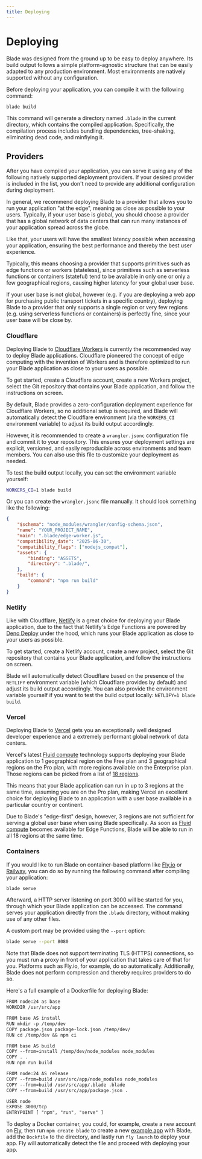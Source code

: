 ```yaml
---
title: Deploying
---
```


# Deploying

Blade was designed from the ground up to be easy to deploy anywhere. Its build
output follows a simple platform-agnostic structure that can be easily adapted
to any production environment. Most environments are natively supported without
any configuration.

Before deploying your application, you can compile it with the following command:

```bash
blade build
```

This command will generate a directory named `.blade` in the current directory,
which contains the compiled application. Specifically, the compilation process
includes bundling dependencies, tree-shaking, eliminating dead code, and
minfiying it.

## Providers

After you have compiled your application, you can serve it using any of the following
natively supported deployment providers. If your desired provider is included in the list,
you don't need to provide any additional configuration during deployment.

In general, we recommend deploying Blade to a provider that allows you to run your
application "at the edge", meaning as close as possible to your users. Typically, if
your user base is global, you should choose a provider that has a global network of
data centers that can run many instances of your application spread across the globe.

Like that, your users will have the smallest latency possible when accessing your application,
ensuring the best performance and thereby the best user experience.

Typically, this means choosing a provider that supports primitives such as edge functions
or workers (stateless), since primitives such as serverless functions or containers
(stateful) tend to be available in only one or only a few geographical regions, causing
higher latency for your global user base.

If your user base is not global, however (e.g. if you are deploying a web app for purchasing
public transport tickets in a specific country), deploying Blade to a provider that only
supports a single region or very few regions (e.g. using serverless functions or containers)
is perfectly fine, since your user base will be close by.

### Cloudflare

Deploying Blade to [Cloudflare Workers](https://workers.cloudflare.com) is currently
the recommended way to deploy Blade applications. Cloudflare pioneered the concept of
edge computing with the invention of Workers and is therefore optimized to run your
Blade application as close to your users as possible.

To get started, create a Cloudflare account, create a new Workers project, select the
Git repository that contains your Blade application, and follow the instructions on screen.

By default, Blade provides a zero-configuration deployment experience for Cloudflare Workers,
so no additional setup is required, and Blade will automatically detect the Cloudflare
environment (via the `WORKERS_CI` environment variable) to adjust its build output accordingly.

However, it is recommended to create a `wrangler.jsonc` configuration file and commit it 
to your repository. This ensures your deployment settings are explicit, versioned, and 
easily reproducible across environments and team members. You can also use this file to 
customize your deployment as needed.

To test the build output locally, you can set the environment variable yourself:
```bash
WORKERS_CI=1 blade build
```
Or you can create the `wrangler.jsonc` file manually. It should look something like the following:

```json
{
	"$schema": "node_modules/wrangler/config-schema.json",
	"name": "YOUR_PROJECT_NAME",
	"main": ".blade/edge-worker.js",
	"compatibility_date": "2025-06-30",
	"compatibility_flags": ["nodejs_compat"],
    "assets": {
        "binding": "ASSETS",
        "directory": ".blade/",
    },
	"build": {
		"command": "npm run build"
	}
}
```

### Netlify

Like with Cloudflare, [Netlify](https://www.netlify.com) is a great choice for deploying
your Blade application, due to the fact that Netlify's Edge Functions are powered
by [Deno Deploy](https://deno.com/subhosting) under the hood, which runs your Blade
application as close to your users as possible.

To get started, create a Netlify account, create a new project, select the
Git repository that contains your Blade application, and follow the instructions on screen.

Blade will automatically detect Cloudflare based on the presence of the `NETLIFY`
environment variable (which Cloudflare provides by default) and adjust its build output
accordingly. You can also provide the environment variable yourself if you want to test
the build output locally: `NETLIFY=1 blade build`.

### Vercel

Deploying Blade to [Vercel](https://vercel.com) gets you an exceptionally well designed
developer experience and a extremely performant global network of data centers.

Vercel's latest [Fluid compute](https://vercel.com/fluid) technology supports deploying
your Blade application to 1 geographical region on the Free plan and 3 geographical
regions on the Pro plan, with more regions available on the Enterprise plan. Those regions
can be picked from a list of [18 regions](https://vercel.com/docs/edge-network/regions).

This means that your Blade application can run in up to 3 regions at the same time,
assuming you are on the Pro plan, making Vercel an excellent choice for deploying Blade to
an application with a user base available in a particular country or continent.

Due to Blade's "edge-first" design, however, 3 regions are not sufficient for serving a global
user base when using Blade specifically. As soon as [Fluid compute](https://vercel.com/fluid)
becomes available for Edge Functions, Blade will be able to run in all 18 regions
at the same time.

### Containers

If you would like to run Blade on container-based platform like [Fly.io](https://fly.io)
or [Railway](https://railway.app), you can do so by running the following command after
compiling your application:

```bash
blade serve
```

Afterward, a HTTP server listening on port 3000 will be started for you, through which
your Blade application can be accessed. The command serves your application directly
from the `.blade` directory, without making use of any other files.

A custom port may be provided using the `--port` option:

```bash
blade serve --port 8080
```

Note that Blade does not support terminating TLS (HTTPS) connections, so you must run a
proxy in front of your application that takes care of that for you. Platforms such as
Fly.io, for example, do so automatically. Additionally, Blade does not perform compression
and thereby requires providers to do so.

Here's a full example of a Dockerfile for deploying Blade:

```txt
FROM node:24 as base
WORKDIR /usr/src/app

FROM base AS install
RUN mkdir -p /temp/dev
COPY package.json package-lock.json /temp/dev/
RUN cd /temp/dev && npm ci

FROM base AS build
COPY --from=install /temp/dev/node_modules node_modules
COPY . .
RUN npm run build

FROM node:24 AS release
COPY --from=build /usr/src/app/node_modules node_modules
COPY --from=build /usr/src/app/.blade .blade
COPY --from=build /usr/src/app/package.json .

USER node
EXPOSE 3000/tcp
ENTRYPOINT [ "npm", "run", "serve" ]
```

To deploy a Docker container, you could, for example, create a new account on [Fly](https://fly.io), then run `npm create blade` to create a new [example app](https://github.com/ronin-co/blade/tree/main/packages/create-blade/templates/basic) with Blade, add the `Dockfile` to the directory, and lastly run `fly launch` to deploy your app. Fly will automatically detect the file and proceed with deploying your app.